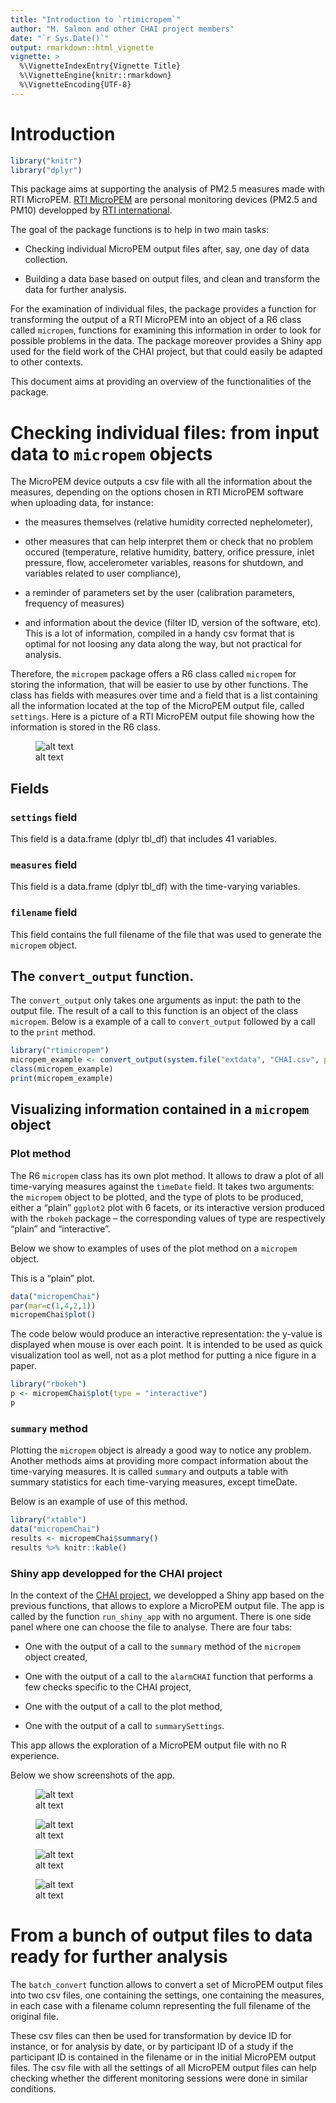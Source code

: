 ```yaml
---
title: "Introduction to `rtimicropem`"
author: "M. Salmon and other CHAI project members"
date: "`r Sys.Date()`"
output: rmarkdown::html_vignette
vignette: >
  %\VignetteIndexEntry{Vignette Title}
  %\VignetteEngine{knitr::rmarkdown}
  %\VignetteEncoding{UTF-8}
---
```


# Introduction

```r
library("knitr")
library("dplyr")
```

This package aims at supporting the analysis of PM2.5 measures made with RTI MicroPEM. [RTI MicroPEM](https://www.rti.org/sites/default/files/brochures/rti_micropem.pdf) are personal monitoring devices (PM2.5 and PM10) developped by [RTI international](https://www.rti.org/).

The goal of the package functions is to help in two main tasks:

* Checking individual MicroPEM output files after, say, one day of data collection.

* Building a data base based on output files, and clean and transform the data for further analysis.

For the examination of individual files, the package provides a function for transforming the output of a RTI MicroPEM into an object of a R6 class called `micropem`, functions for examining this information in order to look for possible problems in the data. The package moreover provides a Shiny app used for the field work of the CHAI project, but that could easily be adapted to other contexts. 

This document aims at providing an overview of the functionalities of the package.


# Checking individual files: from input data to `micropem` objects

The MicroPEM device outputs a csv file with all the information about the measures, depending on the options chosen in RTI MicroPEM software when uploading data, for instance: 

* the measures themselves (relative humidity corrected nephelometer), 

* other measures that can help interpret them or check that no problem occured (temperature, relative humidity, battery, orifice pressure, inlet pressure, flow, accelerometer variables, reasons for shutdown, and variables related to user compliance),

* a reminder of parameters set by the user (calibration parameters, frequency of measures)

* and information about the device (filter ID, version of the software, etc). This is a lot of information, compiled in a handy csv format that is optimal for not loosing any data along the way, but not practical for analysis.

Therefore, the `micropem` package offers a R6 class called `micropem` for storing the information, that will be easier to use by other functions. The class has fields with measures over time and a field that is a list containing all the information located at the top of the MicroPEM output file, called `settings`. Here is a picture of a RTI MicroPEM output file showing how the information is stored in the R6 class.

![alt text](outputRTI.png)

## Fields

### `settings` field

This field is a data.frame (dplyr tbl_df) that includes 41 variables.


### `measures` field

This field is a data.frame (dplyr tbl_df) with the time-varying variables.

### `filename` field

This field contains the full filename of the file that was used to generate the `micropem` object.

## The `convert_output` function.

The `convert_output` only takes one arguments as input: the path to the output file. The result of a call to this function is an object of the class `micropem`. Below is a example of a call to `convert_output` followed by a call to the `print` method.

```r
library("rtimicropem")
micropem_example <- convert_output(system.file("extdata", "CHAI.csv", package = "rtimicropem"))
class(micropem_example)
print(micropem_example)
```


## Visualizing information contained in a `micropem` object

### Plot method

The R6 `micropem` class has its own plot method. It allows to draw a plot of all time-varying measures against the `timeDate` field. It takes two arguments: the `micropem` object to be plotted, and the type of plots to be produced, either a "plain" `ggplot2` plot with 6 facets, or its interactive version produced with the `rbokeh` package -- the corresponding values of type are respectively "plain" and "interactive".

Below we show to examples of uses of the plot method on a `micropem` object.

This is a "plain" plot. 

```r
data("micropemChai")
par(mar=c(1,4,2,1))
micropemChai$plot()
```

The code below would produce an interactive representation: the y-value is displayed when mouse is over each point. It is intended to be used as quick visualization tool as well, not as a plot method for putting a nice figure in a paper. 


```r
library("rbokeh")
p <- micropemChai$plot(type = "interactive")
p

```

### `summary` method

Plotting the `micropem` object is already a good way to notice any problem. Another methods aims at providing more compact information about the time-varying measures. It is called `summary` and outputs a table with summary statistics for each time-varying measures, except timeDate.

Below is an example of use of this method.


```r
library("xtable")
data("micropemChai")
results <- micropemChai$summary()
results %>% knitr::kable()

```


### Shiny app developped for the CHAI project

In the context of the [CHAI project](http://www.chaiproject.org/), we developped a Shiny app based on the previous functions, that allows to explore a MicroPEM output file. The app is called by the function `run_shiny_app` with no argument. There is one side panel where one can choose the file to analyse. There are four tabs:

* One with the output of a call to the `summary` method of the `micropem` object created,

* One with the output of a call to the `alarmCHAI` function that performs a few checks specific to the CHAI project,

* One with the output of a call to the plot method,

* One with the output of a call to `summarySettings`.

This app allows the exploration of a MicroPEM output file with no R experience.

Below we show screenshots of the app. 

![alt text](shinyTabSummary.png)

![alt text](shinyTabAlarm.png)

![alt text](shinyTabPlot.png)

![alt text](shinyTabSettings.png)

# From a bunch of output files to data ready for further analysis

The `batch_convert` function allows to convert a set of MicroPEM output files into two csv files, one containing the settings, one containing the measures, in each case with a filename column representing the full filename of the original file. 

These csv files can then be used for transformation by device ID for instance, or for analysis by date, or by participant ID of a study if the participant ID is contained in the filename or in the initial MicroPEM output files. The csv file with all the settings of all MicroPEM output files can help checking whether the different monitoring sessions were done in similar conditions.

